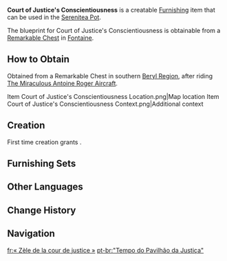 {{Furnishing Infobox
|id             = 370804
|image          = Item Court of Justice's Conscientiousness.png
|category       = Building
|subcategory    = Fontaine-Style
|quality        = 4
|adeptal_energy = 90
|load           = 1200
|reduced_load   = 883
|description    = A large commercial building with a design almost identical to that of Lepaute Horlogerie. Lepaute Horlogerie made full use of the building's piping to hang an exquisite, large watch face on the central pillar of the outer wall.<br>From the outside, this building appears slightly larger than the other stores in Quartier Lyonnais. However, from the beginning it had an integrated design with an anti-earthquake foundation, which was shaped like a bathtub and laid with slag cement. Additionally, both internal and external gaps were filled with shock-absorbing materials like Mallow Tree leaves and Seagrass. This prevents vibrations from things like clockwork meka and passing freight trailers from disturbing the personnel delicately constructing the exquisitely designed clockwork devices within. While most people would find such vibrations almost impossible to perceive, they can cause inaccuracies in an intricate mechanism like a timepiece. Therefore, preventive measures are necessary...
|blueprint      = Remarkable Chest
}}
'''Court of Justice's Conscientiousness''' is a creatable [[Furnishing]] item that can be used in the [[Serenitea Pot]].

The blueprint for Court of Justice's Conscientiousness is obtainable from a [[Remarkable Chest]] in [[Fontaine]].

==How to Obtain==
Obtained from a Remarkable Chest in southern [[Beryl Region]], after riding [[The Miraculous Antoine Roger Aircraft]].
<gallery>
Item Court of Justice's Conscientiousness Location.png|Map location
Item Court of Justice's Conscientiousness Context.png|Additional context
</gallery>

==Creation==
First time creation grants {{Item|Trust|24|x=90}}.
{{Recipe
|type = Creation
|time = 14h
|Mallow Wood = 6
|White Iron Chunk = 12
|sort = Mallow Wood;White Iron Chunk
}}

==Furnishing Sets==
{{Craft Usage|type=Furnishing Set}}

==Other Languages==
{{Other Languages
|en      = Court of Justice's Conscientiousness
|zhs     = 「正义之廷的分秒」
|zhs_rm  = 
|zht     = 「正義之廷的分秒」
|zht_rm  = 
|zh_tl   = 
|ja      = 「正義の都の寸刻」
|ja_rm   = "Seigi no Miyako no Sunkoku"
|ja_tl   = 
|ko      = 「정의의 성의 시간」
|ko_rm   = 
|ko_tl   = "Time of the Castle of Justice"
|es      = Tiempo de la corte de la justicia
|es_tl   = Time of the Court of Justice
|fr      = «&nbsp;Zèle de la cour de justice&nbsp;»
|fr_tl   = "Court of Justice's Zeal"
|ru      = «Добросовестность Дворца справедливости»
|ru_tl   = "Court of Justice's Conscientiousness"
|th      = "วินาทีแห่งศาลเที่ยงธรรม"
|th_rm   = 
|th_tl   = 
|vi      = Thời Gian Của Sảnh Chính Nghĩa
|vi_tl   = 
|de      = „Moment der gerechten Vorsehung“
|de_tl   = "Moment of Just Providence"
|id      = "Setiap Momen Pengadilan Hukum"
|id_tl   = "Every Moment of the Court of Law"
|pt      = "Tempo do Pavilhão da Justiça"
|pt_tl   = 
|tr      = Adalet Sarayı Titizliği
|tr_tl   = 
|it      = Coscienziosità della Corte di Giustizia
|it_tl   = Conscientiousness of the Court of Justice
}}

==Change History==
{{Change History|4.0}}

==Navigation==
{{Furnishing Navbox|exterior}}

[[fr:« Zèle de la cour de justice »]]
[[pt-br:"Tempo do Pavilhão da Justiça"]]